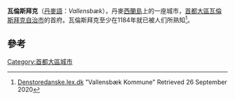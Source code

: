 {{Multiple issues|
{{Expand language|1=da|time=2020-11-01T03:43:59+00:00}}
{{Refimprove|time=2020-11-01T03:43:59+00:00}}
}}
{{Infobox settlement
| official_name   = 瓦倫斯拜克
| native_name     = Vallensbæk
| settlement_type = 首府
| image_skyline   = 2008 09 14 vallensbaek havn 125.jpg
| pushpin_map     = Denmark
| coordinates     = {{coord|55|37|26|N|12|23|13|E|type:city_region:DK|display=title, inline}}
| subdivision_type  = 國家
| subdivision_name  = {{flag|Denmark}}
| subdivision_type1 = 大區
| subdivision_name1 = [[首都大區|首都大區]]
| subdivision_type2 = 自治市
| subdivision_name2 = [[瓦倫斯拜克自治市|瓦倫斯拜克自治市]]
| population      = 16,098人<ref>[https://www.bolius.dk/saa-mange-bor-der-i-din-by-46637 Bolius.dk] "Så mange bor der i din by" Retrieved 26 September 2020</ref>
| timezone        = [[UTC+01:00|UTC+01:00]]
}}
'''瓦倫斯拜克'''（[[丹麥語|丹麥語]]：''Vallensbæk''），丹麥[[西蘭島|西蘭島]]上的一座城市，[[首都大區|首都大區]][[瓦倫斯拜克自治市|瓦倫斯拜克自治市]]的首府。瓦倫斯拜克至少在1184年就已被人们所熟知<ref>[https://denstoredanske.lex.dk/Vallensb%C3%A6k_Kommune Denstoredanske.lex.dk] {{Wayback|url=https://denstoredanske.lex.dk/Vallensb%C3%A6k_Kommune |date=20210210152152 }} "Vallensbæk Kommune" Retrieved 26 September 2020</ref>。

== 參考 ==
{{reflist}}

[[Category:首都大區城市|Category:首都大區城市]]